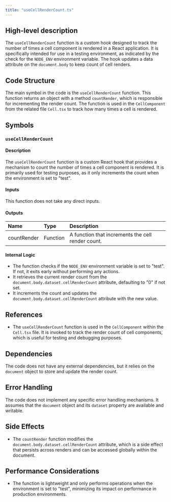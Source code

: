 ```yaml
---
title: "useCellRenderCount.ts"
---
```


## High-level description

The `useCellRenderCount` function is a custom hook designed to track the number of times a cell component is rendered in a React application. It is specifically intended for use in a testing environment, as indicated by the check for the `NODE_ENV` environment variable. The hook updates a data attribute on the `document.body` to keep count of cell renders.

## Code Structure

The main symbol in the code is the `useCellRenderCount` function. This function returns an object with a method `countRender`, which is responsible for incrementing the render count. The function is used in the `CellComponent` from the related file `Cell.tsx` to track how many times a cell is rendered.

## Symbols

### `useCellRenderCount`
#### Description
The `useCellRenderCount` function is a custom React hook that provides a mechanism to count the number of times a cell component is rendered. It is primarily used for testing purposes, as it only increments the count when the environment is set to "test".

#### Inputs
This function does not take any direct inputs.

#### Outputs
| Name        | Type       | Description                                      |
|:------------|:-----------|:-------------------------------------------------|
| countRender | Function   | A function that increments the cell render count.|

#### Internal Logic
- The function checks if the `NODE_ENV` environment variable is set to "test". If not, it exits early without performing any actions.
- It retrieves the current render count from the `document.body.dataset.cellRenderCount` attribute, defaulting to "0" if not set.
- It increments the count and updates the `document.body.dataset.cellRenderCount` attribute with the new value.

## References

- The `useCellRenderCount` function is used in the `CellComponent` within the `Cell.tsx` file. It is invoked to track the render count of cell components, which is useful for testing and debugging purposes.

## Dependencies

The code does not have any external dependencies, but it relies on the `document` object to store and update the render count.

## Error Handling

The code does not implement any specific error handling mechanisms. It assumes that the `document` object and its `dataset` property are available and writable.

## Side Effects

- The `countRender` function modifies the `document.body.dataset.cellRenderCount` attribute, which is a side effect that persists across renders and can be accessed globally within the document.

## Performance Considerations

- The function is lightweight and only performs operations when the environment is set to "test", minimizing its impact on performance in production environments.